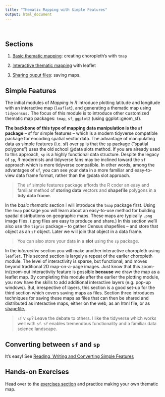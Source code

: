 ```yaml
---
title: "Thematic Mapping with Simple Features"
output: html_document
---
```

&nbsp;

## Sections

1. [Basic thematic mapping](031_thematic_mapping.html): creating choropleth's with `tmap`

1. [Interactive thematic mapping](033_thematic_leaflet_example.html) with leaflet

1. [Sharing ouput files](036_thematic_mapping-outputs-fullwebpage.html): saving maps.

## Simple Features

The initial modules of *Mapping in R* introduce plotting latitude and longitude with an interactive map (`leaflet`), and generating a thematic map using `tidycensus.`  The focus of this module is to introduce other customized thematic map packages: `tmap`, `sf`, `ggplot2` (using ggplot::geom_sf).  

**The backbone of this type of mapping data manipulation is the `sf` package** -- sf for simple features -- which is a modern tidyverse compatible package for encoding spatial vector data. The advantage of manipulating data as simple features (i.e. sf) over `sp` is that the `sp` package ("spatial polygons") uses the old school @data slots method.  If you are already used to this approach, `sp` is a highly functional data structure.  Despite the legacy of `sp`, R modernists and tidyverse fans may be inclined toward the `sf` approach which is more tidyverse compatible.  In other words, among the advantages of `sf`, you can see your data in a more familiar and easy-to-view data frame format, rather than the @data slot approach.

> The `sf` simple features package affords the R coder an easy and familiar method of **storing data** vectors and **shapefile** polygons in a **tidy data frame**.

In the *basic thematic* section I will introduce the `tmap` package first.  Using the `tmap` package you will learn about an easy-to-use method for building spatial distributions on geographic maps.  These maps are typically `.png` image files.  (.png files are easy to produce and share.)  In this section we'll also use the `tigris` package -- to gather Census shapefiles -- and store that object as an `sf` object.  Later we will join that object in a data frame.  

> You can also store your data in a **slot** using the `sp` package.

In the *interactive* section you will make another interactive choropleth using `leaflet`.  This second section is largely a repeat of the earlier choropleth module. The level of interactivity is sparse, but functional, and moves beyond traditional 2D map-on-a-page images. Just know that this zoom-in/zoom-out interactivity feature is possible **because** we draw the map as a leaflet map.  By completing this module after the earlier the plotting module, you now have the skills to add additional interactive layers (e.g. pop-up windows).  But, irrespective of layers, this section is a good set-up for the third section which covers saving maps as files. 
Section three introduces techniques for saving these maps as files that can then be shared and distributed as interactive maps, either on the web, as an html file, or as [shapefile.](next.html#shapefiles)

> `sf` v `sp`?  Leave the debate to others.  I like the tidyverse which works well with `sf`.  `sf` enables tremendous functionality and a familiar data science landscape.  

## Converting between `sf` and `sp`

It's easy! See [Reading, Writing and Converting Simple Features](https://r-spatial.github.io/sf/articles/sf2.html) 


## Hands-on Exercises

Head over to the [exercises section](exercises.html) and practice making your own thematic map.

